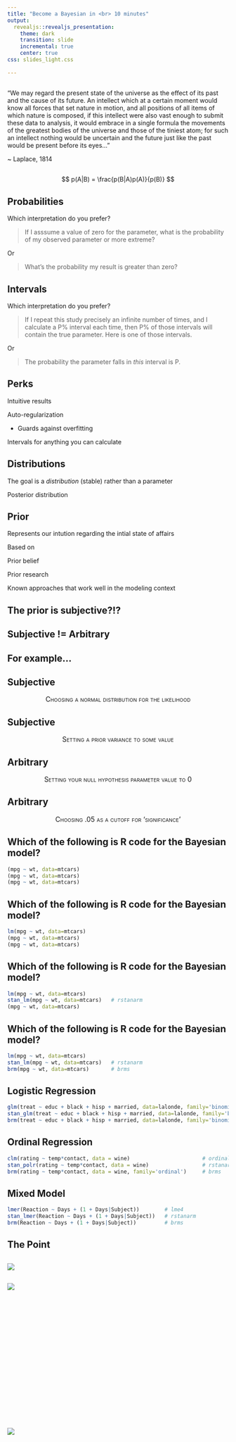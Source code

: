 ```yaml
---
title: "Become a Bayesian in <br> 10 minutes"
output: 
  revealjs::revealjs_presentation:
    theme: dark
    transition: slide
    incremental: true
    center: true
css: slides_light.css
    
---
```



## {data-transition="fade" data-transitionSpeed="slow"}

"We may regard the present state of the universe as the effect of its past and
the cause of its future. An intellect which at a certain moment would know all
forces that set nature in motion, and all positions of all items of which nature
is composed, if this intellect were also vast enough to submit these data to
analysis, it would embrace in a single formula the movements of the greatest
bodies of the universe and those of the tiniest atom; for such an intellect
nothing would be uncertain and the future just like the past would be present
before its eyes..."

~ Laplace, 1814


## {data-transition="fade" data-transitionSpeed="fast"}

$$ p(A|B) = \frac{p(B|A)p(A)}{p(B)} $$

## Probabilities

Which interpretation do you prefer?

> <p class="fragment"> If I asssume a value of zero for the parameter, what is the probability of my observed parameter or more extreme?</p>

Or

> <p class="fragment">What's the probability my result is greater than zero?</p>


## Intervals

Which interpretation do you prefer?

> <p class="fragment"> If I repeat this study precisely an infinite number of times, and I calculate a P% interval each time, then P% of those  intervals will contain the true parameter. Here is one of those intervals.</p>

Or

> <p class="fragment"> The probability the parameter falls in *this* interval is P.</p>


## Perks

<p class="fragment">Intuitive results</p>
<p class="fragment">Auto-regularization</p>

- Guards against overfitting

<p class="fragment">Intervals for anything you can calculate</p>




## Distributions

The goal is a *distribution* (stable) rather than a parameter

<p class='fragment emph'>Posterior distribution</p>


## Prior 

Represents our intution regarding the intial state of affairs

Based on 

<p class="fragment">Prior belief</p>

<p class="fragment">Prior research</p>

<p class="fragment">Known approaches that work well in the modeling context</p>




## The prior is subjective?!?

## Subjective != Arbitrary {data-transition="slide-in none-out"}

## For example... {data-transition="none"}

## Subjective {data-transition="zoom"}

<div style="text-align:center"><span class="" style="font-size:110%; font-variant:small-caps">Choosing a normal distribution for the likelihood</span></div>


## Subjective {data-transition="zoom"}

<div style="text-align:center"><span class="" style="font-size:110%; font-variant:small-caps">Setting a prior variance to some value</span></div>


## Arbitrary {data-transition="zoom"}

<div style="text-align:center"><span class="" style="font-size:110%; font-variant:small-caps">Setting your null hypothesis parameter value to 0</span></div>


## Arbitrary  {data-transition="zoom"}

<div style="text-align:center"><span class="" style="font-size:110%; font-variant:small-caps">Choosing .05 as a cutoff for 'significance'</span></div>



## Which of the following is R code for the Bayesian model? {data-transition="none"}

```r
(mpg ~ wt, data=mtcars)
(mpg ~ wt, data=mtcars)
(mpg ~ wt, data=mtcars)
```

## Which of the following is R code for the Bayesian model? {data-transition="none"}

```r
lm(mpg ~ wt, data=mtcars)
(mpg ~ wt, data=mtcars)
(mpg ~ wt, data=mtcars)
```

## Which of the following is R code for the Bayesian model? {data-transition="none"}

```r
lm(mpg ~ wt, data=mtcars)
stan_lm(mpg ~ wt, data=mtcars)   # rstanarm
(mpg ~ wt, data=mtcars)
```

## Which of the following is R code for the Bayesian model? {data-transition="none"}

```r
lm(mpg ~ wt, data=mtcars)
stan_lm(mpg ~ wt, data=mtcars)   # rstanarm
brm(mpg ~ wt, data=mtcars)       # brms
```

## Logistic Regression {data-transition="none"}

```r
glm(treat ~ educ + black + hisp + married, data=lalonde, family='binomial')
stan_glm(treat ~ educ + black + hisp + married, data=lalonde, family='binomial')   # rstanarm
brm(treat ~ educ + black + hisp + married, data=lalonde, family='binomial')        # brms
```


## Ordinal Regression {data-transition="none"}

```r
clm(rating ~ temp*contact, data = wine)                       # ordinal
stan_polr(rating ~ temp*contact, data = wine)                 # rstanarm
brm(rating ~ temp*contact, data = wine, family='ordinal')     # brms
```


## Mixed Model {data-transition="none"}

```r
lmer(Reaction ~ Days + (1 + Days|Subject))        # lme4
stan_lmer(Reaction ~ Days + (1 + Days|Subject))   # rstanarm
brm(Reaction ~ Days + (1 + Days|Subject))         # brms
```

## The Point 

## {data-transition="zoom"  data-autoslide="3000"}

<img src="../../img/Rlogo.png" style="display:block; margin: 0 auto;">


##  {data-transition="zoom" data-autoslide="3000" }

<img src="../../img/stan_logo.png" style="display:block; margin: 0 auto;">


## {data-transition="zoom" data-autoslide="15000"}

<style type="text/css">


#marqueecontainer{
position: relative;
width: 1000px; /*marquee width */
height: 1000px; /*marquee height */
background-color: inherit;
overflow: hidden;
border: 0px solid orange;
/*padding: 2px;
padding-left: 4px;*/
}

</style>

<script type="text/javascript">

var delayb4scroll=00 //Specify initial delay before marquee starts to scroll ***TAKES SOME PLAYING WITH***
var marqueespeed=3 //Specify marquee scroll speed (larger is faster 1-10)
var pauseit=1 //Pause marquee onMousever (0=no. 1=yes)?

////NO NEED TO EDIT BELOW THIS LINE////////////

var copyspeed=marqueespeed
var pausespeed=(pauseit==0)? copyspeed: 0
var actualheight=''

function scrollmarquee(){
if (parseInt(cross_marquee.style.top)>(actualheight*(-1)+8)) //if scroller hasn't reached the end of its height
cross_marquee.style.top=parseInt(cross_marquee.style.top)-copyspeed+"px" //move scroller upwards
else //else, reset to original position
cross_marquee.style.top=parseInt(marqueeheight)+8+"px"
}

function initializemarquee(){
cross_marquee=document.getElementById("vmarquee")
cross_marquee.style.top=0
marqueeheight=document.getElementById("marqueecontainer").offsetHeight
actualheight=cross_marquee.offsetHeight //height of marquee content (much of which is hidden from view)
if (window.opera || navigator.userAgent.indexOf("Netscape/7")!=-1){ //if Opera or Netscape 7x, add scrollbars to scroll and exit
cross_marquee.style.height=marqueeheight+"px"
cross_marquee.style.overflow="scroll"
return
}
setTimeout('lefttime=setInterval("scrollmarquee()",30)', delayb4scroll)
}

if (window.addEventListener)
window.addEventListener("load", initializemarquee, false)
else if (window.attachEvent)
window.attachEvent("onload", initializemarquee)
else if (document.getElementById)
window.onload=initializemarquee


</script>
<div id="marqueecontainer" onMouseover="copyspeed=pausespeed" onMouseout="copyspeed=marqueespeed">
<div id="vmarquee" style="position: absolute; width: 98%;">


</br>
</br>
</br>
</br>
</br>
</br>
</br>
</br>
</br>
</br>
</br>
</br>
</br>
</br>
</br>

<img src="../img/rstan.png" style="display:block; margin: 0 auto;">

</div>
</div>


## {data}

<div style="text-align:center; font-size:95%">Rstan and associated packages make it easy to be a Bayesian</div>

<img src="../img/r_stan.png" style="display:block; margin: 0 auto;">


## Things you'll need to learn

Settings

Debugging

Diagnostics

Model comparison


## Issues

Big data

Very complex models



## Indoctrination commencing... {data-transition="zoom"  data-autoslide="3000"}

## Hold please... {data-transition="zoom"  data-autoslide="3000"}

## {data-transition="zoom"  data-autoslide="3000"}


<!-- <script type="text/javascript"> -->
<!-- var audio = new Audio('http://www3.nd.edu/~sberry5/electricGroove.mp3'); -->
<!-- audio.play(); -->
<!-- </script> -->



<!-- <section> -->
<!--   <audio data-autoplay src="C:\Users\MC\Music\Amazon MP3\Com Truise\Galactic Melt\01-09- Ether Drift.mp3"></audio> -->
<!-- </section> -->

<img src="../../img/Rlogo.png" style="display:block; margin: 0 auto;">


##  {data-transition="zoom" data-autoslide="3000" }

<img src="../../img/stan_logo.png" style="display:block; margin: 0 auto; width:70%">

## {data-transition="zoom"  data-autoslide="2000"}

<img src="../../img/Rlogo.png" style="display:block; margin: 0 auto;">


##  {data-transition="zoom" data-autoslide="2000" }

<img src="../../img/stan_logo.png" style="display:block; margin: 0 auto; width:70%">

## {data-transition="zoom"  data-autoslide="1000"}

<img src="../../img/Rlogo.png" style="display:block; margin: 0 auto;">


##  {data-transition="zoom" data-autoslide="1000" }

<img src="../../img/stan_logo.png" style="display:block; margin: 0 auto; width:70%">

## {data-transition="zoom"  data-autoslide="500"}

<img src="../../img/Rlogo.png" style="display:block; margin: 0 auto;">


##  {data-transition="zoom" data-autoslide="500" }

<img src="../../img/stan_logo.png" style="display:block; margin: 0 auto; width:70%">


## {data-transition="zoom"  data-autoslide="250"}

<img src="../../img/Rlogo.png" style="display:block; margin: 0 auto;">


##  {data-transition="zoom" data-autoslide="250" }

<img src="../../img/stan_logo.png" style="display:block; margin: 0 auto; width:70%">


## {data-transition="zoom"  data-autoslide="50"}

<img src="../../img/Rlogo.png" style="display:block; margin: 0 auto;">


##  {data-transition="zoom" data-autoslide="50" }

<img src="../../img/stan_logo.png" style="display:block; margin: 0 auto; width:70%">

## {data-transition="zoom"  data-autoslide="50"}

<img src="../../img/Rlogo.png" style="display:block; margin: 0 auto;">


##  {data-transition="zoom" data-autoslide="50" }

<img src="../../img/stan_logo.png" style="display:block; margin: 0 auto; width:70%">

## {data-transition="zoom"  data-autoslide="50"}

<img src="../../img/Rlogo.png" style="display:block; margin: 0 auto;">


##  {data-transition="zoom" data-autoslide="50" }

<img src="../../img/stan_logo.png" style="display:block; margin: 0 auto; width:70%">

## {data-transition="zoom"  data-autoslide="50"}

<img src="../../img/Rlogo.png" style="display:block; margin: 0 auto;">


##  {data-transition="zoom" data-autoslide="50" }

<img src="../../img/stan_logo.png" style="display:block; margin: 0 auto; width:70%">

## {data-transition="zoom"}

<img src="../img/r_and_stan.png" style="display:block; margin: 0 auto;">


## Join or Die!

<p class='fragment' style="text-align:center; font-size:200%"> Can you do any less?!</p>


## Go and do likewise!
